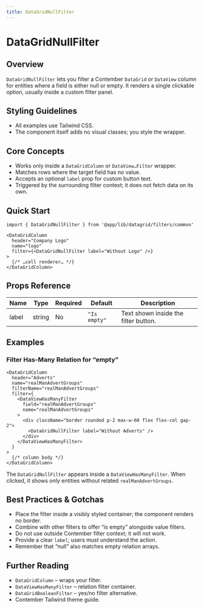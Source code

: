 ```yaml
---
title: DataGridNullFilter
---
```


<!-- Edited by human: false -->
<!-- Examples count: 2 -->
<!-- Source examples: 0 -->
<!-- Playground examples: 0 -->
<!-- External examples: 2 -->
<!-- Import examples: 4 -->

# DataGridNullFilter

## Overview
`DataGridNullFilter` lets you filter a Contember `DataGrid` or `DataView` column for entities where a field is either null or empty.
It renders a single clickable option, usually inside a custom filter panel.

## Styling Guidelines
* All examples use Tailwind CSS.
* The component itself adds no visual classes; you style the wrapper.

## Core Concepts
* Works only inside a `DataGridColumn` or `DataView…Filter` wrapper.
* Matches rows where the target field has no value.
* Accepts an optional `label` prop for custom button text.
* Triggered by the surrounding filter context; it does not fetch data on its own.

## Quick Start
```tsx
import { DataGridNullFilter } from '@app/lib/datagrid/filters/common'

<DataGridColumn
  header="Company Logo"
  name="logo"
  filter={<DataGridNullFilter label="Without Logo" />}
>
  {/* …cell renderer… */}
</DataGridColumn>
```

## Props Reference
| Name | Type | Required | Default | Description |
|------|------|----------|---------|-------------|
| label | string | No | `"Is empty"` | Text shown inside the filter button. |

## Examples

### Filter Has-Many Relation for “empty”
```tsx
<DataGridColumn
  header="Adverts"
  name="realManAdvertGroups"
  filterName="realManAdvertGroups"
  filter={
    <DataViewHasManyFilter
      field="realManAdvertGroups"
      name="realManAdvertGroups"
    >
      <div className="border rounded p-2 max-w-60 flex flex-col gap-2">
        <DataGridNullFilter label="Without Adverts" />
      </div>
    </DataViewHasManyFilter>
  }
>
  {/* column body */}
</DataGridColumn>
```
The `DataGridNullFilter` appears inside a `DataViewHasManyFilter`.
When clicked, it shows only entities without related `realManAdvertGroups`.

## Best Practices & Gotchas
* Place the filter inside a visibly styled container; the component renders no border.
* Combine with other filters to offer “is empty” alongside value filters.
* Do not use outside Contember filter context; it will not work.
* Provide a clear `label`; users must understand the action.
* Remember that “null” also matches empty relation arrays.

## Further Reading
* `DataGridColumn` – wraps your filter.
* `DataViewHasManyFilter` – relation filter container.
* `DataGridBooleanFilter` – yes/no filter alternative.
* Contember Tailwind theme guide.

<!-- End of Generated Documentation -->
